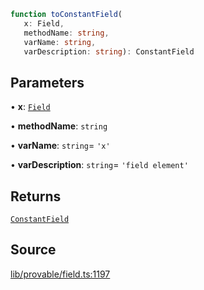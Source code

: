 ```ts
function toConstantField(
   x: Field, 
   methodName: string, 
   varName: string, 
   varDescription: string): ConstantField
```

## Parameters

• **x**: [`Field`](../classes/Field.mdx)

• **methodName**: `string`

• **varName**: `string`= `'x'`

• **varDescription**: `string`= `'field element'`

## Returns

[`ConstantField`](../type-aliases/ConstantField.mdx)

## Source

[lib/provable/field.ts:1197](https://github.com/o1-labs/o1js/blob/3b1b22555bd0099419efc0703dfdb8b2eb7c3e6f/src/lib/provable/field.ts#L1197)

